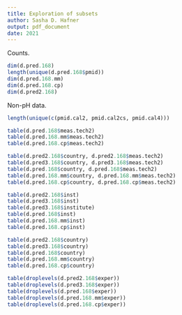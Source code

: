 ```yaml
---
title: Exploration of subsets
author: Sasha D. Hafner
output: pdf_document
date: 2021
---
```


Counts.

```r
dim(d.pred.168)
length(unique(d.pred.168$pmid))
dim(d.pred.168.mm)
dim(d.pred.168.cp)
dim(d.pred2.168)
```

Non-pH data.

```r
length(unique(c(pmid.cal2, pmid.cal2cs, pmid.cal4)))
```


```r
table(d.pred.168$meas.tech2)
table(d.pred.168.mm$meas.tech2)
table(d.pred.168.cp$meas.tech2)
```

```r
table(d.pred2.168$country, d.pred2.168$meas.tech2)
table(d.pred3.168$country, d.pred3.168$meas.tech2)
table(d.pred.168$country, d.pred.168$meas.tech2)
table(d.pred.168.mm$country, d.pred.168.mm$meas.tech2)
table(d.pred.168.cp$country, d.pred.168.cp$meas.tech2)
```

```r
table(d.pred2.168$inst)
table(d.pred3.168$inst)
table(d.pred3.168$institute)
table(d.pred.168$inst)
table(d.pred.168.mm$inst)
table(d.pred.168.cp$inst)
```

```r
table(d.pred2.168$country)
table(d.pred3.168$country)
table(d.pred.168$country)
table(d.pred.168.mm$country)
table(d.pred.168.cp$country)
```

```r
table(droplevels(d.pred2.168$exper))
table(droplevels(d.pred3.168$exper))
table(droplevels(d.pred.168$exper))
table(droplevels(d.pred.168.mm$exper))
table(droplevels(d.pred.168.cp$exper))
```



